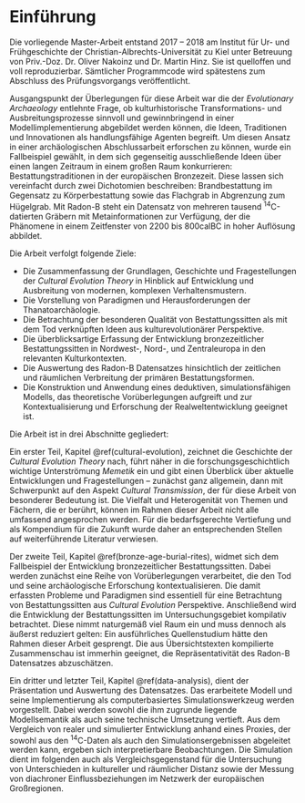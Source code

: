 # Einführung {#intro}

Die vorliegende Master-Arbeit entstand 2017 -- 2018 am Institut für Ur- und Frühgeschichte der Christian-Albrechts-Universität zu Kiel unter Betreuung von Priv.-Doz. Dr. Oliver Nakoinz und Dr. Martin Hinz. Sie ist quelloffen und voll reproduzierbar. Sämtlicher Programmcode wird spätestens zum Abschluss des Prüfungsvorgangs veröffentlicht.

Ausgangspunkt der Überlegungen für diese Arbeit war die der *Evolutionary Archaeology* entlehnte Frage, ob kulturhistorische Transformations- und Ausbreitungsprozesse sinnvoll und gewinnbringend in einer Modellimplementierung abgebildet werden können, die Ideen, Traditionen und Innovationen als handlungsfähige Agenten begreift. Um diesen Ansatz in einer archäologischen Abschlussarbeit erforschen zu können, wurde ein Fallbeispiel gewählt, in dem sich gegenseitig ausschließende Ideen über einen langen Zeitraum in einem großen Raum konkurrieren: Bestattungstraditionen in der europäischen Bronzezeit. Diese lassen sich vereinfacht durch zwei Dichotomien beschreiben: Brandbestattung im Gegensatz zu Körperbestattung sowie das Flachgrab in Abgrenzung zum Hügelgrab. Mit Radon-B steht ein Datensatz von mehreren tausend ^14^C-datierten Gräbern mit Metainformationen zur Verfügung, der die Phänomene in einem Zeitfenster von 2200 bis 800calBC in hoher Auflösung abbildet. 

Die Arbeit verfolgt folgende Ziele: 

- Die Zusammenfassung der Grundlagen, Geschichte und Fragestellungen der *Cultural Evolution Theory* in Hinblick auf Entwicklung und Ausbreitung von modernen, komplexen Verhaltensmustern.
- Die Vorstellung von Paradigmen und Herausforderungen der Thanatoarchäologie.
- Die Betrachtung der besonderen Qualität von Bestattungssitten als mit dem Tod verknüpften Ideen aus kulturevolutionärer Perspektive.
- Die überblicksartige Erfassung der Entwicklung bronzezeitlicher Bestattungssitten in Nordwest-, Nord-, und Zentraleuropa in den relevanten Kulturkontexten.
- Die Auswertung des Radon-B Datensatzes hinsichtlich der zeitlichen und räumlichen Verbreitung der primären Bestattungsformen.
- Die Konstruktion und Anwendung eines deduktiven, simulationsfähigen Modells, das theoretische Vorüberlegungen aufgreift und zur Kontextualisierung und Erforschung der Realweltentwicklung geeignet ist.

Die Arbeit ist in drei Abschnitte gegliedert:

Ein erster Teil, Kapitel \@ref(cultural-evolution), zeichnet die Geschichte der *Cultural Evolution Theory* nach, führt näher in die forschungsgeschichtlich wichtige Unterströmung *Memetik* ein und gibt einen Überblick über aktuelle Entwicklungen und Fragestellungen -- zunächst ganz allgemein, dann mit Schwerpunkt auf den Aspekt *Cultural Transmission*, der für diese Arbeit von besonderer Bedeutung ist. Die Vielfalt und Heterogenität von Themen und Fächern, die er berührt, können im Rahmen dieser Arbeit nicht alle umfassend angesprochen werden. Für die bedarfsgerechte Vertiefung und als Kompendium für die Zukunft wurde daher an entsprechenden Stellen auf weiterführende Literatur verwiesen.  

Der zweite Teil, Kapitel \@ref(bronze-age-burial-rites), widmet sich dem Fallbeispiel der Entwicklung bronzezeitlicher Bestattungssitten. Dabei werden zunächst eine Reihe von Vorüberlegungen verarbeitet, die den Tod und seine archäologische Erforschung kontextualisieren. Die damit erfassten Probleme und Paradigmen sind essentiell für eine Betrachtung von Bestattungssitten aus *Cultural Evolution* Perspektive. Anschließend wird die Entwicklung der Bestattungssitten im Untersuchungsgebiet kompilativ betrachtet. Diese nimmt naturgemäß viel Raum ein und muss dennoch als äußerst reduziert gelten: Ein ausführliches Quellenstudium hätte den Rahmen dieser Arbeit gesprengt. Die aus Übersichtstexten kompilierte Zusammenschau ist immerhin geeignet, die Repräsentativität des Radon-B Datensatzes abzuschätzen. 

Ein dritter und letzter Teil, Kapitel \@ref(data-analysis), dient der Präsentation und Auswertung des Datensatzes. Das erarbeitete Modell und seine Implementierung als computerbasiertes Simulationswerkzeug werden vorgestellt. Dabei werden sowohl die ihm zugrunde liegende Modellsemantik als auch seine technische Umsetzung vertieft. Aus dem Vergleich von realer und simulierter Entwicklung anhand eines Proxies, der sowohl aus den ^14^C-Daten als auch den Simulationsergebnissen abgeleitet werden kann, ergeben sich interpretierbare Beobachtungen. Die Simulation dient im folgenden auch als Vergleichsgegenstand für die Untersuchung von Unterschieden in kultureller und räumlicher Distanz sowie der Messung von diachroner Einflussbeziehungen im Netzwerk der europäischen Großregionen.
